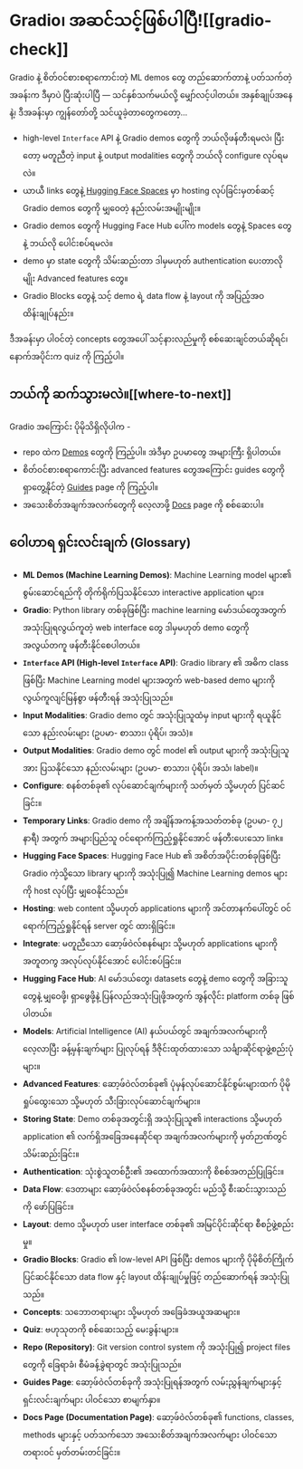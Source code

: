 # Gradio၊ အဆင်သင့်ဖြစ်ပါပြီ![[gradio-check]]

<CourseFloatingBanner
    chapter={9}
    classNames="absolute z-10 right-0 top-0"
/>

Gradio နဲ့ စိတ်ဝင်စားစရာကောင်းတဲ့ ML demos တွေ တည်ဆောက်တာနဲ့ ပတ်သက်တဲ့ အခန်းက ဒီမှာပဲ ပြီးဆုံးပါပြီ — သင်နှစ်သက်မယ်လို့ မျှော်လင့်ပါတယ်။ အနှစ်ချုပ်အနေနဲ့၊ ဒီအခန်းမှာ ကျွန်တော်တို့ သင်ယူခဲ့တာတွေကတော့...

-   high-level `Interface` API နဲ့ Gradio demos တွေကို ဘယ်လိုဖန်တီးရမလဲ၊ ပြီးတော့ မတူညီတဲ့ input နဲ့ output modalities တွေကို ဘယ်လို configure လုပ်ရမလဲ။
-   ယာယီ links တွေနဲ့ [Hugging Face Spaces](https://huggingface.co/spaces) မှာ hosting လုပ်ခြင်းမှတစ်ဆင့် Gradio demos တွေကို မျှဝေတဲ့ နည်းလမ်းအမျိုးမျိုး။
-   Gradio demos တွေကို Hugging Face Hub ပေါ်က models တွေနဲ့ Spaces တွေနဲ့ ဘယ်လို ပေါင်းစပ်ရမလဲ။
-   demo မှာ state တွေကို သိမ်းဆည်းတာ ဒါမှမဟုတ် authentication ပေးတာလိုမျိုး Advanced features တွေ။
-   Gradio Blocks တွေနဲ့ သင့် demo ရဲ့ data flow နဲ့ layout ကို အပြည့်အဝ ထိန်းချုပ်နည်း။

ဒီအခန်းမှာ ပါဝင်တဲ့ concepts တွေအပေါ် သင့်နားလည်မှုကို စစ်ဆေးချင်တယ်ဆိုရင်၊ နောက်အပိုင်းက quiz ကို ကြည့်ပါ။

## ဘယ်ကို ဆက်သွားမလဲ။[[where-to-next]]

Gradio အကြောင်း ပိုမိုသိရှိလိုပါက -

-   repo ထဲက [Demos](https://github.com/gradio-app/gradio/tree/main/demo) တွေကို ကြည့်ပါ။ အဲဒီမှာ ဥပမာတွေ အများကြီး ရှိပါတယ်။
-   စိတ်ဝင်စားစရာကောင်းပြီး advanced features တွေအကြောင်း guides တွေကို ရှာတွေ့နိုင်တဲ့ [Guides](https://gradio.app/guides/) page ကို ကြည့်ပါ။
-   အသေးစိတ်အချက်အလက်တွေကို လေ့လာဖို့ [Docs](https://gradio.app/docs/) page ကို စစ်ဆေးပါ။

## ဝေါဟာရ ရှင်းလင်းချက် (Glossary)

*   **ML Demos (Machine Learning Demos)**: Machine Learning model များ၏ စွမ်းဆောင်ရည်ကို တိုက်ရိုက်ပြသနိုင်သော interactive application များ။
*   **Gradio**: Python library တစ်ခုဖြစ်ပြီး machine learning မော်ဒယ်တွေအတွက် အသုံးပြုရလွယ်ကူတဲ့ web interface တွေ ဒါမှမဟုတ် demo တွေကို အလွယ်တကူ ဖန်တီးနိုင်စေပါတယ်။
*   **`Interface` API (High-level `Interface` API)**: Gradio library ၏ အဓိက class ဖြစ်ပြီး Machine Learning model များအတွက် web-based demo များကို လွယ်ကူလျင်မြန်စွာ ဖန်တီးရန် အသုံးပြုသည်။
*   **Input Modalities**: Gradio demo တွင် အသုံးပြုသူထံမှ input များကို ရယူနိုင်သော နည်းလမ်းများ (ဥပမာ- စာသား၊ ပုံရိပ်၊ အသံ)။
*   **Output Modalities**: Gradio demo တွင် model ၏ output များကို အသုံးပြုသူအား ပြသနိုင်သော နည်းလမ်းများ (ဥပမာ- စာသား၊ ပုံရိပ်၊ အသံ၊ label)။
*   **Configure**: စနစ်တစ်ခု၏ လုပ်ဆောင်ချက်များကို သတ်မှတ် သို့မဟုတ် ပြင်ဆင်ခြင်း။
*   **Temporary Links**: Gradio demo ကို အချိန်အကန့်အသတ်တစ်ခု (ဥပမာ- ၇၂ နာရီ) အတွက် အများပြည်သူ ဝင်ရောက်ကြည့်ရှုနိုင်အောင် ဖန်တီးပေးသော link။
*   **Hugging Face Spaces**: Hugging Face Hub ၏ အစိတ်အပိုင်းတစ်ခုဖြစ်ပြီး Gradio ကဲ့သို့သော library များကို အသုံးပြု၍ Machine Learning demos များကို host လုပ်ပြီး မျှဝေနိုင်သည်။
*   **Hosting**: web content သို့မဟုတ် applications များကို အင်တာနက်ပေါ်တွင် ဝင်ရောက်ကြည့်ရှုနိုင်ရန် server တွင် ထားရှိခြင်း။
*   **Integrate**: မတူညီသော ဆော့ဖ်ဝဲလ်စနစ်များ သို့မဟုတ် applications များကို အတူတကွ အလုပ်လုပ်နိုင်အောင် ပေါင်းစပ်ခြင်း။
*   **Hugging Face Hub**: AI မော်ဒယ်တွေ၊ datasets တွေနဲ့ demo တွေကို အခြားသူတွေနဲ့ မျှဝေဖို့၊ ရှာဖွေဖို့နဲ့ ပြန်လည်အသုံးပြုဖို့အတွက် အွန်လိုင်း platform တစ်ခု ဖြစ်ပါတယ်။
*   **Models**: Artificial Intelligence (AI) နယ်ပယ်တွင် အချက်အလက်များကို လေ့လာပြီး ခန့်မှန်းချက်များ ပြုလုပ်ရန် ဒီဇိုင်းထုတ်ထားသော သင်္ချာဆိုင်ရာဖွဲ့စည်းပုံများ။
*   **Advanced Features**: ဆော့ဖ်ဝဲလ်တစ်ခု၏ ပုံမှန်လုပ်ဆောင်နိုင်စွမ်းများထက် ပိုမိုရှုပ်ထွေးသော သို့မဟုတ် သီးခြားလုပ်ဆောင်ချက်များ။
*   **Storing State**: Demo တစ်ခုအတွင်းရှိ အသုံးပြုသူ၏ interactions သို့မဟုတ် application ၏ လက်ရှိအခြေအနေဆိုင်ရာ အချက်အလက်များကို မှတ်ဉာဏ်တွင် သိမ်းဆည်းခြင်း။
*   **Authentication**: သုံးစွဲသူတစ်ဦး၏ အထောက်အထားကို စိစစ်အတည်ပြုခြင်း။
*   **Data Flow**: ဒေတာများ ဆော့ဖ်ဝဲလ်စနစ်တစ်ခုအတွင်း မည်သို့ စီးဆင်းသွားသည်ကို ဖော်ပြခြင်း။
*   **Layout**: demo သို့မဟုတ် user interface တစ်ခု၏ အမြင်ပိုင်းဆိုင်ရာ စီစဉ်ဖွဲ့စည်းမှု။
*   **Gradio Blocks**: Gradio ၏ low-level API ဖြစ်ပြီး demos များကို ပိုမိုစိတ်ကြိုက်ပြင်ဆင်နိုင်သော data flow နှင့် layout ထိန်းချုပ်မှုဖြင့် တည်ဆောက်ရန် အသုံးပြုသည်။
*   **Concepts**: သဘောတရားများ သို့မဟုတ် အခြေခံအယူအဆများ။
*   **Quiz**: ဗဟုသုတကို စစ်ဆေးသည့် မေးခွန်းများ။
*   **Repo (Repository)**: Git version control system ကို အသုံးပြု၍ project files တွေကို ခြေရာခံ၊ စီမံခန့်ခွဲရာတွင် အသုံးပြုသည်။
*   **Guides Page**: ဆော့ဖ်ဝဲလ်တစ်ခုကို အသုံးပြုရန်အတွက် လမ်းညွှန်ချက်များနှင့် ရှင်းလင်းချက်များ ပါဝင်သော စာမျက်နှာ။
*   **Docs Page (Documentation Page)**: ဆော့ဖ်ဝဲလ်တစ်ခု၏ functions, classes, methods များနှင့် ပတ်သက်သော အသေးစိတ်အချက်အလက်များ ပါဝင်သော တရားဝင် မှတ်တမ်းတင်ခြင်း။